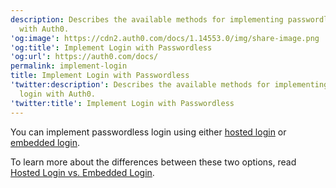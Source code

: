 ```yaml
---
description: Describes the available methods for implementing passwordless login
  with Auth0.
'og:image': https://cdn2.auth0.com/docs/1.14553.0/img/share-image.png
'og:title': Implement Login with Passwordless
'og:url': https://auth0.com/docs/
permalink: implement-login
title: Implement Login with Passwordless
'twitter:description': Describes the available methods for implementing passwordless
  login with Auth0.
'twitter:title': Implement Login with Passwordless
---
```

You can implement <Tooltip tip="Passwordless: Form of authentication that does not rely on a password as the first factor." cta="View Glossary" href="/docs/glossary?term=passwordless">passwordless</Tooltip> login using either [hosted login](/docs/authenticate/passwordless/implement-login/universal-login) or [embedded login](/docs/authenticate/passwordless/implement-login/embedded-login).

To learn more about the differences between these two options, read [Hosted Login vs. Embedded Login](/docs/authenticate/login/universal-vs-embedded-login).